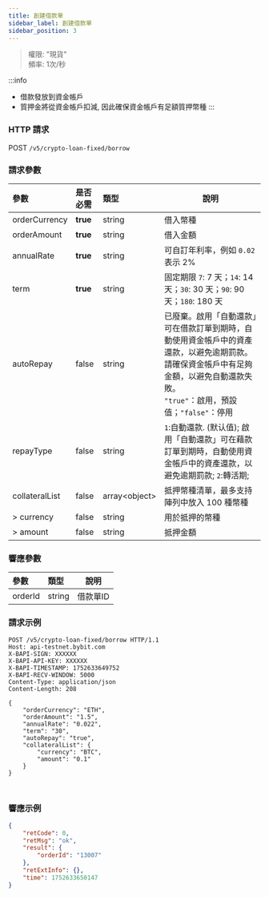 ```yaml
---
title: 創建借款單
sidebar_label: 創建借款單
sidebar_position: 3
---
```

> 權限: "現貨"<br/>
> 頻率: 1次/秒

:::info
* 借款發放到資金帳戶
* 質押金將從資金帳戶扣減, 因此確保資金帳戶有足額質押幣種
:::

### HTTP 請求
POST `/v5/crypto-loan-fixed/borrow`

### 請求參數
| 參數 | 是否必需 | 類型 | 說明|
|:----- |:-------|:-----|------ |
|orderCurrency |**true** |string |借入幣種|
|orderAmount |**true** |string |借入金額|
|annualRate |**true** |string|可自訂年利率，例如 `0.02` 表示 2%|
|term |**true** |string|固定期限 `7`: 7 天；`14`: 14 天；`30`: 30 天；`90`: 90 天；`180`: 180 天|
|autoRepay |false|string |已廢棄。啟用「自動還款」可在借款訂單到期時，自動使用資金帳戶中的資產還款，以避免逾期罰款。請確保資金帳戶中有足夠金額，以避免自動還款失敗。<br/>`"true"`：啟用，預設值；`"false"`：停用|
|repayType |false|string |`1`:自動還款. (默认值); 啟用「自動還款」可在藉款訂單到期時，自動使用資金帳戶中的資產還款，以避免逾期罰款; `2`:轉活期;|
|collateralList |false |array&lt;object&gt; |抵押幣種清單，最多支持陣列中放入 100 種幣種|
|> currency |false |string |用於抵押的幣種|
|> amount |false |string |抵押金額|

### 響應參數
| 參數 | 類型 | 說明|
|:----- |:-----|----- |
|orderId |string |借款單ID|

### 請求示例

<Tabs groupId="programming-languages">
<TabItem value="http" label="HTTP">

```http
POST /v5/crypto-loan-fixed/borrow HTTP/1.1
Host: api-testnet.bybit.com
X-BAPI-SIGN: XXXXXX
X-BAPI-API-KEY: XXXXXX
X-BAPI-TIMESTAMP: 1752633649752
X-BAPI-RECV-WINDOW: 5000
Content-Type: application/json
Content-Length: 208

{
    "orderCurrency": "ETH",
    "orderAmount": "1.5",
    "annualRate": "0.022",
    "term": "30",
    "autoRepay": "true",
    "collateralList": {
        "currency": "BTC",
        "amount": "0.1"
    }
}
```

</TabItem>
<TabItem value="python" label="Python">

```python

```

</TabItem>

<TabItem value="Node" label="Node.js">

```n4js

```

</TabItem>
</Tabs>

### 響應示例

```json
{
    "retCode": 0,
    "retMsg": "ok",
    "result": {
        "orderId": "13007"
    },
    "retExtInfo": {},
    "time": 1752633650147
}
```
